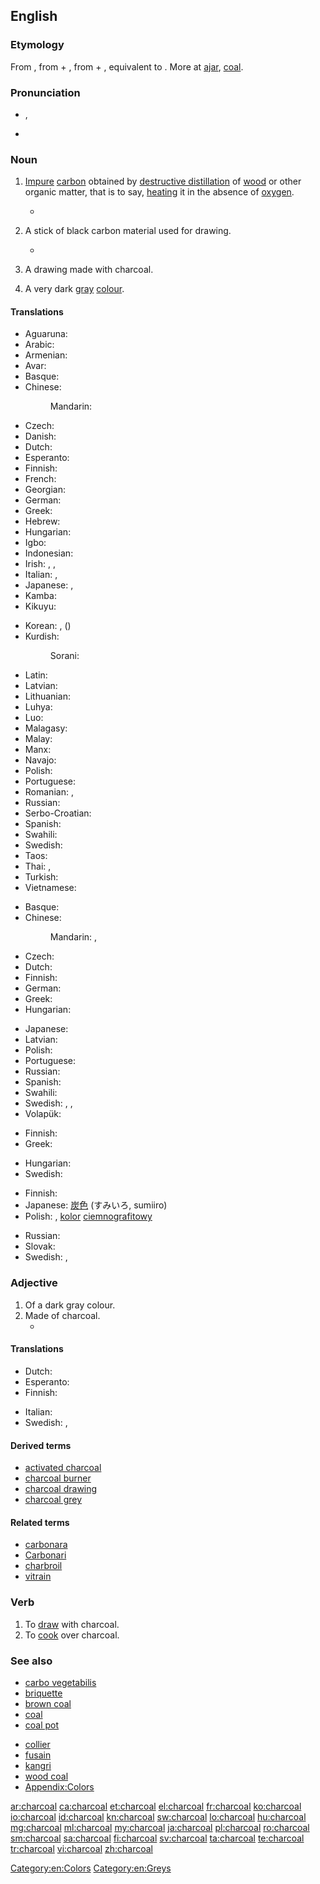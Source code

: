 ==English==
{{wikipedia}}

===Etymology===
From {{etyl|enm|en}} {{term|charcole|lang=enm}}, from {{term|charren||lang=enm|to change, turn}} + {{term|cole||lang=enm|coal}}, from {{etyl|ang|en}} {{term|cierran||to change, turn|lang=ang}} + {{term|col||coal|lang=ang}}, equivalent to  {{compound|char|coal}}. More at [[ajar]], [[coal]].

===Pronunciation===
* {{a|RP}} {{IPA|/ˈtʃɑː.kəʊl/}}, {{X-SAMPA|/"tSA:k@Ul/}}
* {{audio|en-us-charcoal.ogg|Audio (US)}}

===Noun===
{{en-noun|-|s}}

# {{context|uncountable|lang=en}} [[impure|Impure]] [[carbon]] obtained by [[destructive distillation]] of [[wood]] or other organic matter, that is to say, [[heat]]ing it in the absence of [[oxygen]].
#* {{quote-book|year=2006|author=[[w:Edwin Black|Edwin Black]]
|title=Internal Combustion
|chapter=2|url=http://openlibrary.org/works/OL4103950W
|passage=But through the oligopoly, charcoal fuel proliferated throughout London's trades and industries.&nbsp; By the 1200s, brewers and bakers, tilemakers, glassblowers, pottery producers, and a range of other craftsmen all became hour-to-hour consumers of '''charcoal'''.}}
# {{context|countable|lang=en}} A stick of black carbon material used for drawing.
#* {{quote-book|year=1879|title=The Telephone, the Microphone and the Phonograph|author=Th Du Moncel|page=166|passage=He takes the prepared '''charcoal''' used by artists, brings it to a white heat, and suddenly plunges it in a bath of mercury, of which the globules instantly penetrate the pores of charcoal, and may be said to metallize it.}}
# {{context|countable|lang=en}} A drawing made with charcoal.
# A very dark [[gray]] [[colour]].
#: {{color panel|343332}}

====Translations====
{{trans-top|substance}}
* Aguaruna: {{t|agr|kayušik}}
* Arabic: {{t|ar|فحم الخشب|tr=fáħmu-l-xášab|m}}
* Armenian: {{t|hy|փայտածուխ|tr=p'aytaçux}}
* Avar: {{t|av|цӏцӏулал тӏуччи|sc=Cyrl}}
* Basque: {{t|eu|ikatz}}
* Chinese:
*: Mandarin: {{t+|cmn|木炭|tr=mùtàn|sc=Hani}}
* Czech: {{t|cs|dřevěné uhlí|n}}
* Danish: {{t|da|trækul}}
* Dutch: {{t+|nl|houtskool|m}}
* Esperanto: {{t|eo|lignokarbo}}
* Finnish: {{t+|fi|puuhiili}}
* French: {{t+|fr|charbon de bois|m}}
* Georgian: {{t|ka|ხის ნახშირი|tr=xis naxširi|sc=Geor}}
* German: {{t+|de|Holzkohle|f}}
* Greek: {{t+|el|κάρβουνο|n|tr=kárvouno}}
* Hebrew: {{t|he|פֶּחָם עֵץ|tr=pecham 'etz|sc=Hebr}}
* Hungarian: {{t+|hu|faszén}}
* Igbo: {{t|ig|íchẹoku}}
* Indonesian: {{t+|id|arang}}
* Irish: {{t|ga|fioghual|m}}, {{t|ga|gualach|m}}, {{qualifier|for drawing}} {{t|ga|gualach líníochta|m}}
* Italian: {{t+|it|carbone|m}}, {{t|it|carbonella|f}}
* Japanese: {{t+|ja|炭|tr=すみ, sumi}}, {{t|ja|木炭|tr=もくたん, mokutan}}
* Kamba: {{t|kam|makaa}}
* Kikuyu: {{t|ki|makara}}
{{trans-mid}}
* Korean: {{t+|ko|숯|tr=sut}}, {{t+|ko|목탄|tr=moktan}} ({{t+|ko|木炭}})
* Kurdish:
*: Sorani: {{t|ku|خه‌ڵوز|tr=xelluz|sc=ku-Arab}}
* Latin: {{t|la|carbo|m}}
* Latvian: {{t|lv|ogles|p}}
* Lithuanian: {{t+|lt|anglis}}
* Luhya: {{t|luy|likaa}}
* Luo: {{t|luo|makaa}}
* Malagasy: {{t+|mg|àrina}}
* Malay: {{t|ms|arang}}
* Manx: {{t|gv|geayl foiee|m}}
* Navajo: {{t|nv|tʼeesh}}
* Polish: {{t|pl|węgiel drzewny|m}}
* Portuguese: {{t+|pt|carvão|m}}
* Romanian: {{t|ro|cărbune|m}}, {{t|ro|cărbune de lemn|m}}
* Russian: {{t|ru|древесный уголь|m|tr=drevésnyj úgol’}}
* Serbo-Croatian: {{t|sh|drveni ugalj|m}}
* Spanish: {{t+|es|carbón|m}}
* Swahili: {{t+|sw|kaa}}
* Swedish: {{t+|sv|träkol|n}}
* Taos: {{t|twf|úyna}}
* Thai: {{t|th|ถ่านไม้|tr=tàan máai}}, {{t+|th|ถ่าน|tr=tàan}}
* Turkish: {{t+|tr|odun kömürü}}
* Vietnamese: {{t+|vi|than gỗ}}
{{trans-bottom}}

{{trans-top|stick used for drawing}}
* Basque: {{t|eu|ekurrikatz}}
* Chinese:
*: Mandarin: {{t|cmn|炭筆|sc=Hani}}, {{t+|cmn|炭笔|tr=tànbǐ|sc=Hani}}
* Czech: {{t|cs|uhel|m}}
* Dutch: {{t+|nl|houtskool|m}}
* Finnish: {{t+|fi|hiili}}
* German: {{t+|de|Kohle|f}}
* Greek: {{t+|el|κάρβουνο|n|tr=kárvouno}}
* Hungarian: {{t|hu|rajzszén}}
{{trans-mid}}
* Japanese: {{t|ja|木炭|tr=もくたん, mokutan}}
* Latvian: {{t|lv|ogle|f}}
* Polish: {{t+|pl|węgiel|m}}
* Portuguese: {{t+|pt|carvão|m}}
* Russian: {{t+|ru|уголь|m|tr=úgol’}}
* Spanish: {{t+|es|carboncillo|m}}
* Swahili: {{t+|sw|makaa}}
* Swedish: {{t|sv|kolkrita|c}}, {{t|sv|teckningskol|n}}, {{t|sv|ritkol|n}}
* Volapük: {{t|vo|däsinakolat}}
{{trans-bottom}}

{{trans-top|drawing}}
* Finnish: {{t|fi|hiilipiirros}}
* Greek: {{t+|el|κάρβουνο|n|tr=kárvouno}}
{{trans-mid}}
* Hungarian: {{t+|hu|szénrajz}}
* Swedish: {{t|sv|kolteckning|c}}
{{trans-bottom}}

{{trans-top|colour}}
* Finnish: {{t+|fi|antrasiitti}}
* Japanese: [[炭]][[色]] (すみいろ, sumiiro)
* Polish: {{t+|pl|antracyt|m}}, [[kolor]] [[ciemnografitowy]] {{g|m}}
{{trans-mid}}
* Russian: {{t+|ru|угольный}}
* Slovak: {{t|sk|antracitová|f}}
* Swedish: {{t|sv|antracitgrå}}, {{t+|sv|antracit}}
{{trans-bottom}}

===Adjective===
{{en-adj}}

# Of a dark gray colour.
# Made of charcoal.
#* {{quote-book|year=2006|author=[[w:Edwin Black|Edwin Black]]
|title=Internal Combustion
|chapter=2|url=http://openlibrary.org/works/OL4103950W
|passage=But through the oligopoly, '''charcoal''' fuel proliferated throughout London's trades and industries.&nbsp; By the 1200s, brewers and bakers, tilemakers, glassblowers, pottery producers, and a range of other craftsmen all became hour-to-hour consumers of charcoal.}}

====Translations====
{{trans-top|colour}}
* Dutch: {{t+|nl|antraciet}}
* Esperanto: {{t|eo|lignokarba}}
* Finnish: {{t+|fi|antrasiitti}}
{{trans-mid}}
* Italian: {{t+|it|antracite}}
* Swedish: {{t|sv|antracitgrå}}, {{t+|sv|antracit}}
{{trans-bottom}}

====Derived terms====
* [[activated charcoal]]
* [[charcoal burner]]
* [[charcoal drawing]]
* [[charcoal grey]]

====Related terms====
* [[carbonara]]
* [[Carbonari]]
* [[charbroil]]
* [[vitrain]]

===Verb===
{{en-verb}}

# To [[draw]] with charcoal.
# To [[cook]] over charcoal.

===See also===
{{top2}}
* [[carbo vegetabilis]]
* [[briquette]]
* [[brown coal]]
* [[coal]]
* [[coal pot]]
{{mid2}}
* [[collier]]
* [[fusain]]
* [[kangri]]
* [[wood coal]]
* [[Appendix:Colors]]
{{bottom}}

[[Category:en:Colors]]
[[Category:en:Greys]]

[[ar:charcoal]]
[[ca:charcoal]]
[[et:charcoal]]
[[el:charcoal]]
[[fr:charcoal]]
[[ko:charcoal]]
[[io:charcoal]]
[[id:charcoal]]
[[kn:charcoal]]
[[sw:charcoal]]
[[lo:charcoal]]
[[hu:charcoal]]
[[mg:charcoal]]
[[ml:charcoal]]
[[my:charcoal]]
[[ja:charcoal]]
[[pl:charcoal]]
[[ro:charcoal]]
[[sm:charcoal]]
[[sa:charcoal]]
[[fi:charcoal]]
[[sv:charcoal]]
[[ta:charcoal]]
[[te:charcoal]]
[[tr:charcoal]]
[[vi:charcoal]]
[[zh:charcoal]]